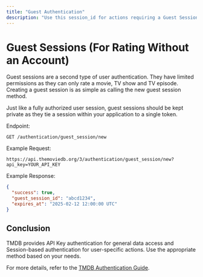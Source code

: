 ```yaml
---
title: "Guest Authentication"
description: "Use this session_id for actions requiring a Guest Session-authenticated API action."
---
```


# Guest Sessions (For Rating Without an Account)

Guest sessions are a second type of user authentication. They have limited permissions as they can only rate a movie, TV show and TV episode. Creating a guest session is as simple as calling the new guest session method.

Just like a fully authorized user session, guest sessions should be kept private as they tie a session within your application to a single token.

Endpoint:

```
GET /authentication/guest_session/new
```

Example Request:

```plaintext
https://api.themoviedb.org/3/authentication/guest_session/new?api_key=YOUR_API_KEY
```

Example Response:

```json
{
  "success": true,
  "guest_session_id": "abcd1234",
  "expires_at": "2025-02-12 12:00:00 UTC"
}
```

## Conclusion

TMDB provides API Key authentication for general data access and Session-based authentication for user-specific actions. Use the appropriate method based on your needs.

For more details, refer to the [TMDB Authentication Guide](https://developer.themoviedb.org/reference/authentication-how-do-i-generate-a-session-id).
